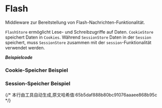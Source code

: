 # Flash

Middleware zur Bereitstellung von Flash-Nachrichten-Funktionalität.

`FlashStore` ermöglicht Lese- und Schreibzugriffe auf Daten. `CookieStore` speichert Daten in `Cookies`. Während `SessionStore` Daten in der `Session` speichert, muss `SessionStore` zusammen mit der `session`-Funktionalität verwendet werden.

_**Beispielcode**_

### Cookie-Speicher Beispiel


<Tabs>
  <Tab label="main.rs">
    <FlashCookieStoreCode/>
  </Tab>
  <Tab label="Cargo.toml">
    <FlashCookieStoreCargoCode/>
  </Tab>
</Tabs>

### Session-Speicher Beispiel

<Tabs>
  <Tab label="main.rs">
    <FlashSessionStoreCode/>
  </Tab>
  <Tab label="Cargo.toml">
    <FlashSessionStoreCargoCode/>
  </Tab>
</Tabs>
{/* 本行由工具自动生成,原文哈希值:65b5daf888b80bc91076aaaee868b95c */}